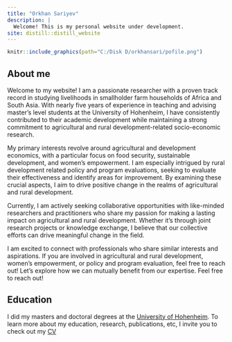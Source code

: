 ```yaml
---
title: "Orkhan Sariyev"
description: |
  Welcome! This is my personal website under development.
site: distill::distill_website
---
```


```r
knitr::include_graphics(path="C:/Disk D/orkhansari/pofile.png")


```

## About me

Welcome to my website! I am a passionate researcher with a proven track record in studying livelihoods in smallholder farm households of Africa and South Asia. With nearly five years of experience in teaching and advising master's level students at the University of Hohenheim, I have consistently contributed to their academic development while maintaining a strong commitment to agricultural and rural development-related socio-economic research.

My primary interests revolve around agricultural and development economics, with a particular focus on food security, sustainable development, and women's empowerment. I am especially intrigued by rural development related policy and program evaluations, seeking to evaluate their effectiveness and identify areas for improvement. By examining these crucial aspects, I aim to drive positive change in the realms of agricultural and rural development.

Currently, I am actively seeking collaborative opportunities with like-minded researchers and practitioners who share my passion for making a lasting impact on agricultural and rural development. Whether it's through joint research projects or knowledge exchange, I believe that our collective efforts can drive meaningful change in the field.

I am excited to connect with professionals who share similar interests and aspirations. If you are involved in agricultural and rural development, women's empowerment, or policy and program evaluation, feel free to reach out! Let's explore how we can mutually benefit from our expertise. Feel free to reach out!

## Education

I did my masters and doctoral degrees at the [University of Hohenheim](https://www.uni-hohenheim.de/en). To learn more about my education, research, publications, etc, I invite you to check out my [CV](https://bwsyncandshare.kit.edu/s/gfNgKGNipi84f39)  